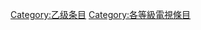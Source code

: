 {{Articles by Quality|topic=電視|project=電視|format=TOC}}
{{emptycat}}

[[Category:乙级条目|Category:乙级条目]]
[[Category:各等級電視條目|Category:各等級電視條目]]
